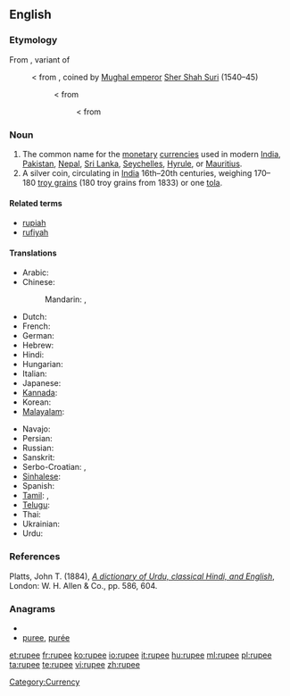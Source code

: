 ==English==
{{wikipedia}}

===Etymology===
From {{etyl|hi}} {{term|रुपीया|tr=rupīyā|lang=hi|sc=Deva}}, variant of {{term|रुपया|lang=hi|tr=rupayā|sc=Deva}}
: < from {{etyl|ur}} {{term|رپيا|lang=ur|sc=ur-Arab|tr=rupayā}}, coined by [[w:Mughal Empire|Mughal emperor]] [[w:Sher Shah Suri|Sher Shah Suri]] (1540–45)
:: < from {{etyl|sa}} {{term|रूप्यकं|lang=sa|sc=Deva|tr=rūpyakam||[[silver]] [[coin]]}}
::: < from {{etyl|sa}} {{term|रूप्य|lang=sa|sc=Deva|tr=rūpya||[[wrought]] silver}}

===Noun===
{{en-noun}}

# The common name for the [[monetary]] [[currency|currencies]] used in modern [[India]], [[Pakistan]], [[Nepal]], [[Sri Lanka]], [[Seychelles]], [[Hyrule]], or [[Mauritius]].
# A silver coin, circulating in [[India]] 16th–20th centuries, weighing 170–180&nbsp;[[troy grain]]s (180&nbsp;troy grains from 1833) or one [[tola]].

====Related terms====
* [[rupiah]]
* [[rufiyah]]

====Translations====
{{trans-top|monetary currency}}
* Arabic: {{t|ar|روپیہ|m|tr=ruupi}}
* Chinese:
*: Mandarin: {{t|cmn|盧比|sc=Hani}},  {{t|cmn|卢比|tr=lúbǐ|sc=Hani}}
* Dutch: {{t|nl|roepie|m}}
* French: {{t+|fr|roupie|f}}
* German: {{t+|de|Rupie|f}}
* Hebrew: {{t|he|רופי}}
* Hindi: {{t-|hi|रुपया|m|tr=rupyā|xs=Hindi}}
* Hungarian: {{t|hu|rúpia}}
* Italian: {{t-|it|rupia|f}}
* Japanese: {{t|ja|ルピー|tr=rupī}}
* [[Kannada]]: {{t|kn|ರೂಪಾಯಿ|sc=Knda|xs=Kannada}}
* Korean: {{t|ko|루피|tr=rupi|sc=Hang}}
* [[Malayalam]]: {{t|ml|ശ്രൂപ|sc=Mlym|xs=Malayalam}}
{{trans-mid}}
* Navajo: {{tø|nv|róópii}}
* Persian: {{t|fa|روپیہ|xs=Persian}}
* Russian: {{t|ru|рупия|f|tr=rúpija}}
* Sanskrit: {{t|sa|रूप्यकम्|tr=rupyakam|xs=Sanskrit}}
* Serbo-Croatian: {{tø|sh|рупија|sc=Cyrl|xs=Serbo-Croatian}}, {{tø|sh|rupija|f|sc=Cyrl|xs=Serbo-Croatian}}
* [[Sinhalese]]: {{t|si|රුපියල|tr=rupiyal|sc=Sinh|xs=Sinhalese}}
* Spanish: {{t+|es|rupia|f}}
* [[Tamil]]: {{t|ta|உரூபாய்|tr=urūpāy|xs=Tamil}}, {{t+|ta|ரூபாய்|tr=rūpāy|xs=Tamil}}
* [[Telugu]]: {{t|te|రూపాయలు}}
* Thai: {{t|th|รูปี}}
* Ukrainian: {{t|uk|рупія|f|tr=rúpija|xs=Ukrainian}}
* Urdu: {{t|ur|روپیہ|tr=rupyā|xs=Urdu}}
{{trans-bottom}}

===References===
Platts, John T. (1884), ''[http://dsal.uchicago.edu/cgi-bin/philologic/contextualize.pl?p.4.platts.1549194 A dictionary of Urdu, classical Hindi, and English]'', London: W. H. Allen & Co., pp. 586, 604.

===Anagrams===
* {{alphagram|eepru}}
* [[puree#English|puree]], [[purée#English|purée]]

[[Category:Currency]]

[[et:rupee]]
[[fr:rupee]]
[[ko:rupee]]
[[io:rupee]]
[[it:rupee]]
[[hu:rupee]]
[[ml:rupee]]
[[pl:rupee]]
[[ta:rupee]]
[[te:rupee]]
[[vi:rupee]]
[[zh:rupee]]